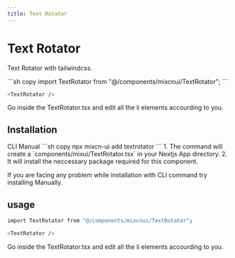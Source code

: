 ```yaml
---
title: Text Rotator
---
```

# Text Rotator

Text Rotator with tailwindcss.



<div className="flex py-6 flex-row gap-3">
<Badge label="Nextjs" />
<Badge label="Typescript" />
<Badge label="Tailwindcss" />
</div>





<PreviewWithCode>
<Preview className="bg-gray-50">
<TextRotator/>
</Preview >
<Preview toPreview="code" >
```sh copy
import TextRotator from "@/components/mixcnui/TextRotator";
```

```sh copy
<TextRotator />
```
 Go inside the <bold className="font-semibold text-black">TextRotator.tsx</bold> and edit all the <bold className="font-semibold text-black">li elements</bold> accourding to you.
</Preview >
</PreviewWithCode>


## Installation


<Tabs defaultValue="cli" className="w-full  mt-5">
  <TabsList>
    <TabsTrigger value="cli">CLI</TabsTrigger>
    <TabsTrigger value="manual">Manual</TabsTrigger>
  </TabsList>
  <TabsContent value="cli">
  ```sh copy
npx mixcn-ui add textrotator
```
1. The command will create a `components/mixui/TextRotator.tsx` in your Nextjs App directory.
2. It will install the neccessary package required for this component.

</TabsContent>
  <TabsContent value="manual">
  

If you are facing any problem while installation with CLI command try installing Manually. 
<ManuallInstallButton href="https://github.com/taqui-786/mixui/blob/main/src/components/mdx/TextRotator.tsx"/>
  </TabsContent>
</Tabs>

## usage

```sh copy
import TextRotator from "@/components/mixcnui/TextRotator";
```

```sh copy
<TextRotator />
```
 Go inside the <bold className="font-semibold text-black">TextRotator.tsx</bold> and edit all the <bold className="font-semibold text-black">li elements</bold> accourding to you.